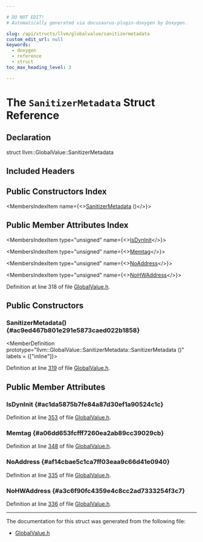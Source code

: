 ```yaml
---

# DO NOT EDIT!
# Automatically generated via docusaurus-plugin-doxygen by Doxygen.

slug: /api/structs/llvm/globalvalue/sanitizermetadata
custom_edit_url: null
keywords:
  - doxygen
  - reference
  - struct
toc_max_heading_level: 3

---
```





# The `SanitizerMetadata` Struct Reference

<DoxygenPage pluginConfig={pluginConfig}>



## Declaration

<CodeBlock>struct llvm::GlobalValue::SanitizerMetadata</CodeBlock>

## Included Headers

<IncludesList>
<IncludesListItem
  filePath="llvm/IR/GlobalValue.h"
  permalink="/docs/api/files/include/include/llvm/include/llvm/ir/globalvalue-h"
  isLocal="true" />
</IncludesList>

## Public Constructors Index

<MembersIndex>

<MembersIndexItem
  name={<><a href="#ac9ed467b801e291e5873caed022b1858">SanitizerMetadata</a> ()</>}>
</MembersIndexItem>

</MembersIndex>

## Public Member Attributes Index

<MembersIndex>

<MembersIndexItem
  type="unsigned"
  name={<><a href="#ac1da5875b7fe84a87d30ef1a90524c1c">IsDynInit</a></>}>
</MembersIndexItem>

<MembersIndexItem
  type="unsigned"
  name={<><a href="#a06dd653fcfff7260ea2ab89cc39029cb">Memtag</a></>}>
</MembersIndexItem>

<MembersIndexItem
  type="unsigned"
  name={<><a href="#af14cbae5c1ca7ff03eaa9c66d41e0940">NoAddress</a></>}>
</MembersIndexItem>

<MembersIndexItem
  type="unsigned"
  name={<><a href="#a3c6f90fc4359e4c8cc2ad7333254f3c7">NoHWAddress</a></>}>
</MembersIndexItem>

</MembersIndex>


Definition at line 318 of file <a href="/docs/api/files/include/include/llvm/include/llvm/ir/globalvalue-h">GlobalValue.h</a>.

<SectionDefinition>

## Public Constructors

### SanitizerMetadata() {#ac9ed467b801e291e5873caed022b1858}

<MemberDefinition
  prototype="llvm::GlobalValue::SanitizerMetadata::SanitizerMetadata ()"
  labels = {["inline"]}>

Definition at line <a href="/docs/api/files/include/include/llvm/include/llvm/ir/globalvalue-h/#l00319">319</a> of file <a href="/docs/api/files/include/include/llvm/include/llvm/ir/globalvalue-h">GlobalValue.h</a>.
</MemberDefinition>

</SectionDefinition>

<SectionDefinition>

## Public Member Attributes

### IsDynInit {#ac1da5875b7fe84a87d30ef1a90524c1c}

<MemberDefinition
  prototype="unsigned llvm::GlobalValue::SanitizerMetadata::IsDynInit">

Definition at line <a href="/docs/api/files/include/include/llvm/include/llvm/ir/globalvalue-h/#l00353">353</a> of file <a href="/docs/api/files/include/include/llvm/include/llvm/ir/globalvalue-h">GlobalValue.h</a>.
</MemberDefinition>

### Memtag {#a06dd653fcfff7260ea2ab89cc39029cb}

<MemberDefinition
  prototype="unsigned llvm::GlobalValue::SanitizerMetadata::Memtag">

Definition at line <a href="/docs/api/files/include/include/llvm/include/llvm/ir/globalvalue-h/#l00348">348</a> of file <a href="/docs/api/files/include/include/llvm/include/llvm/ir/globalvalue-h">GlobalValue.h</a>.
</MemberDefinition>

### NoAddress {#af14cbae5c1ca7ff03eaa9c66d41e0940}

<MemberDefinition
  prototype="unsigned llvm::GlobalValue::SanitizerMetadata::NoAddress">

Definition at line <a href="/docs/api/files/include/include/llvm/include/llvm/ir/globalvalue-h/#l00335">335</a> of file <a href="/docs/api/files/include/include/llvm/include/llvm/ir/globalvalue-h">GlobalValue.h</a>.
</MemberDefinition>

### NoHWAddress {#a3c6f90fc4359e4c8cc2ad7333254f3c7}

<MemberDefinition
  prototype="unsigned llvm::GlobalValue::SanitizerMetadata::NoHWAddress">

Definition at line <a href="/docs/api/files/include/include/llvm/include/llvm/ir/globalvalue-h/#l00336">336</a> of file <a href="/docs/api/files/include/include/llvm/include/llvm/ir/globalvalue-h">GlobalValue.h</a>.
</MemberDefinition>

</SectionDefinition>

<hr/>

The documentation for this struct was generated from the following file:

<ul>
<li><a href="/docs/api/files/include/include/llvm/include/llvm/ir/globalvalue-h">GlobalValue.h</a></li>
</ul>

</DoxygenPage>
